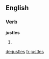 ==English==

===Verb===
'''justles'''

# {{third-person singular of|[[justle]]}}

[[de:justles]]
[[fr:justles]]